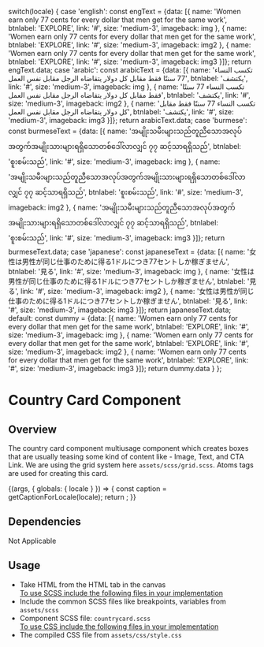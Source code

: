 
  switch(locale) {
    case 'english': const engText = {data: [{
      name: 'Women earn only 77 cents for every dollar that men get for the same work', 
      btnlabel: 'EXPLORE',
      link: '#',
      size: 'medium-3',
      imageback: img
    },
    {
      name: 'Women earn only 77 cents for every dollar that men get for the same work', 
      btnlabel: 'EXPLORE',
      link: '#',
      size: 'medium-3',
      imageback: img2
    },
    {
      name: 'Women earn only 77 cents for every dollar that men get for the same work', 
      btnlabel: 'EXPLORE',
      link: '#',
      size: 'medium-3',
      imageback: img3
    }]}; return engText.data;
    case 'arabic': const arabicText = {data: [{
      name: 'تكسب النساء 77 سنتًا فقط مقابل كل دولار يتقاضاه الرجل مقابل نفس العمل',
      btnlabel: 'يكتشف',
      link: '#',
      size: 'medium-3',
      imageback: img
    },
    {
      name: 'تكسب النساء 77 سنتًا فقط مقابل كل دولار يتقاضاه الرجل مقابل نفس العمل',
      btnlabel: 'يكتشف',
      link: '#',
      size: 'medium-3',
      imageback: img2
    },
    {
      name: 'تكسب النساء 77 سنتًا فقط مقابل كل دولار يتقاضاه الرجل مقابل نفس العمل',
      btnlabel: 'يكتشف',
      link: '#',
      size: 'medium-3',
      imageback: img3
    }]}; return arabicText.data;
    case 'burmese': const burmeseText = {data: [{
      name: 'အမျိုးသမီးများသည်တူညီသောအလုပ်အတွက်အမျိုးသားများရရှိသောတစ်ဒေါ်လာလျှင် ၇၇ ဆင့်သာရရှိသည်',
      btnlabel: 'စူးစမ်းသည်',
      link: '#',
      size: 'medium-3',
      imageback: img
    },
    {
      name: 'အမျိုးသမီးများသည်တူညီသောအလုပ်အတွက်အမျိုးသားများရရှိသောတစ်ဒေါ်လာလျှင် ၇၇ ဆင့်သာရရှိသည်',
      btnlabel: 'စူးစမ်းသည်',
      link: '#',
      size: 'medium-3',
      imageback: img2
    },
    {
      name: 'အမျိုးသမီးများသည်တူညီသောအလုပ်အတွက်အမျိုးသားများရရှိသောတစ်ဒေါ်လာလျှင် ၇၇ ဆင့်သာရရှိသည်',
      btnlabel: 'စူးစမ်းသည်',
      link: '#',
      size: 'medium-3',
      imageback: img3
    }]}; return burmeseText.data;
    case 'japanese': const japaneseText = {data: [{
      name: '女性は男性が同じ仕事のために得る1ドルにつき77セントしか稼ぎません',
      btnlabel: '見る',
      link: '#',
      size: 'medium-3',
      imageback: img
    },
    {
      name: '女性は男性が同じ仕事のために得る1ドルにつき77セントしか稼ぎません',
      btnlabel: '見る',
      link: '#',
      size: 'medium-3',
      imageback: img2
    },
    {
      name: '女性は男性が同じ仕事のために得る1ドルにつき77セントしか稼ぎません',
      btnlabel: '見る',
      link: '#',
      size: 'medium-3',
      imageback: img3
    }]}; return japaneseText.data;
    default:
      const dummy =  {data: [{
        name: 'Women earn only 77 cents for every dollar that men get for the same work', 
        btnlabel: 'EXPLORE',
        link: '#',
        size: 'medium-3',
      imageback: img
      },
      {
        name: 'Women earn only 77 cents for every dollar that men get for the same work', 
        btnlabel: 'EXPLORE',
        link: '#',
        size: 'medium-3',
        imageback: img2
      },
    {
      name: 'Women earn only 77 cents for every dollar that men get for the same work', 
      btnlabel: 'EXPLORE',
      link: '#',
      size: 'medium-3',
      imageback: img3
    }]};
    return dummy.data
  }
};

<Meta title="Molecules/Blocks/Country Card" />

<style>{`
 .subheading {
    font-weight: 600;
    font-size: 20px;
    color: #333333;
    line-height: 24px;
    margin-bottom: 12px;
    margin-top: 12px;
  }
  .sbdocs .sbdocs-p,
  .sbdocs .sbdocs-li{
    font-size: 1rem;
  }
  .sbdocs .sbdocs-h2 {
    border-bottom: none;
  }
`}</style>

# Country Card Component

## Overview

The country card component multiusage component which creates boxes that are usually teasing some kind of content like - Image, Text, and CTA Link. We are using the grid system here <code>assets/scss/grid.scss</code>. Atoms tags are used for creating this card.

<Story name="Country Card">
  {(args, { globals: { locale } }) => {
    const caption = getCaptionForLocale(locale);
    return <CountryCard data={caption}></CountryCard>;
  }}
</Story>

## Dependencies

Not Applicable

## Usage

<ul>
  <li>Take HTML from the HTML tab in the canvas</li>
  <u>To use SCSS include the following files in your implementation</u>
  <li>
    Include the common SCSS files like breakpoints, variables from <code>assets/scss</code>
  </li>
  <li>
    Component SCSS file: <code>countrycard.scss</code>
  </li>
  <u>To use CSS include the following files in your implementation</u>
  <li>
    The compiled CSS file from <code>assets/css/style.css</code>
  </li>
</ul>